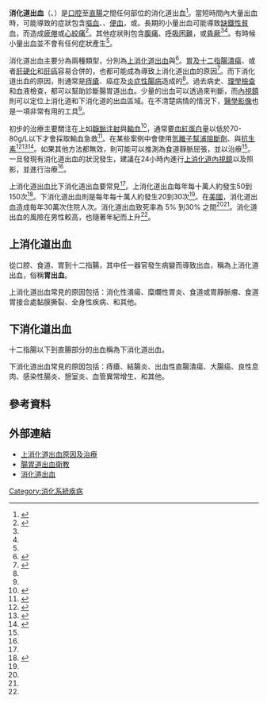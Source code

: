{{medical}}
{{Infobox medical condition
| Name = 消化道出血
| Image = Positive fecal occult blood test.jpg
| Caption = {{tsl|en|fecal occult blood||糞便潛血反應}}陽性的檢體
| DiseasesDB = 19317
| ICD10 = {{ICD10|K|92|2|k|90}}
| ICD9 = {{ICD9|578.9}}
| ICDO = 
| OMIM = 
| MedlinePlus = 003133
| eMedicineSubj = radio
| eMedicineTopic = 301
| eMedicine_mult = {{eMedicine2|radio|302}} {{eMedicine2|emerg|381}}
| MeshID = D006471
}}
<!-- Definition and symptoms -->
'''消化道出血'''（{{lang-en|gastrointestinal bleed (GI bleed)}}、{{lang|en|gastrointestinal hemorrhage}}）是[[口腔|口腔]]至[[直腸|直腸]]之間任何部位的消化道出血<ref name="NIH2014">{{cite web|title=Bleeding in the Digestive Tract|url=http://www.niddk.nih.gov/health-information/health-topics/digestive-diseases/bleeding-in-the-digestive-tract/Pages/facts.aspx|accessdate=6 March 2015|date=September 17, 2014|archiveurl=https://web.archive.org/web/20150221091014/http://www.niddk.nih.gov/health-information/health-topics/digestive-diseases/bleeding-in-the-digestive-tract/Pages/facts.aspx|archivedate=2015-02-21|dead-url=yes|website=www.niddk.nih.gov}}</ref>。當短時間內大量出血時，可能導致的症狀包含[[嘔血|嘔血]]、{{le|Coffee ground vomiting||吐黑血}}、[[便血|便血]]，或{{le|黑便|Melena}}。長期的小量出血可能導致[[缺鐵性貧血|缺鐵性貧血]]，而造成[[疲倦|疲倦]]或[[心絞痛|心絞痛]]<ref name="Kim2014">{{Cite journal|title=Diagnosis of gastrointestinal bleeding: A practical guide for clinicians|url=http://www.wjgnet.com/2150-5330/full/v5/i4/467.htm|last=Kim|first=Bong Sik Matthew|date=2014|journal=World Journal of Gastrointestinal Pathophysiology|issue=4|doi=10.4291/wjgp.v5.i4.467|volume=5|pages=467|language=en|issn=2150-5330|pmc=PMC4231512|pmid=25400991|access-date=2021-03-01|archive-date=2020-12-05|archive-url=https://web.archive.org/web/20201205121447/https://www.wjgnet.com/2150-5330/full/v5/i4/467.htm|dead-url=no}}</ref>。其他症狀則包含[[腹痛|腹痛]]、[[呼吸困難|呼吸困難]]，或[[昏厥|昏厥]]<ref name="NIH2014" /><ref name=Kim2014/>。有時候小量出血並不會有任何症狀產生<ref name="Kim2014" />。

<!-- Causes and diagnosis -->
消化道出血主要分為兩種類型，分別為[[上消化道出血|上消化道出血]]與{{le|下消化道出血|Lower gastrointestinal bleeding}}<ref name="EBMED2004">{{cite journal|title=Gastrointestinal Bleeding: An Evidence-Based ED Approach To Risk Stratification|url=http://www.ebmedicine.net/topics.php?paction=showTopic&topic_id=75|last=Westhoff|first=John|date=March 2004|journal=Emergency Medicine Practice|accessdate=2016-06-05|issue=3|volume=6|archiveurl=https://web.archive.org/web/20130722192754/http://www.ebmedicine.net/topics.php?paction=showTopic&topic_id=75|archivedate=2013-07-22|deadurl=no}}</ref>。[[胃及十二指腸潰瘍|胃及十二指腸潰瘍]]、或者[[肝硬化|肝硬化]]和[[肝癌|肝癌]]容易合併的{{le|食道靜脈曲張|esophageal varices}}，也都可能成為導致上消化道出血的原因<ref name="Epi2008">{{Cite journal|title=Epidemiology of acute upper gastrointestinal bleeding|url=https://pubmed.ncbi.nlm.nih.gov/18346679|last=van Leerdam|first=M. E.|date=2008|journal=Best Practice & Research. Clinical Gastroenterology|issue=2|doi=10.1016/j.bpg.2007.10.011|volume=22|pages=209–224|issn=1521-6918|pmid=18346679|access-date=2021-03-01|archive-date=2021-12-17|archive-url=https://web.archive.org/web/20211217231927/https://pubmed.ncbi.nlm.nih.gov/18346679/|dead-url=no}}</ref>。而下消化道出血的原因，則通常是[[痔瘡|痔瘡]]、癌症及[[炎症性腸病|炎症性腸病]]造成的<ref name="EBMED2004" />。過去病史、[[理學檢查|理學檢查]]和血液檢查，都可以幫助診斷腸胃道出血。少量的出血可以透過{{tsl|en|fecal occult blood||糞便潛血反應}}來判斷，而[[內視鏡|內視鏡]]則可以定位上消化道和下消化道的出血區域。在不清楚病情的情況下，[[醫學影像|醫學影像]]也是一項非常有用的工具<ref name="Kim2014" />。

<!-- Treatment -->
初步的治療主要關注在{{le|復甦急救|resuscitation}}上如[[靜脈注射|靜脈注射]]與[[輸血|輸血]]<ref name="Overall2011">{{Cite journal|title=The overall approach to the management of upper gastrointestinal bleeding|url=https://pubmed.ncbi.nlm.nih.gov/21944416|last=Jairath|first=Vipul|last2=Barkun|first2=Alan N.|date=2011-10|journal=Gastrointestinal Endoscopy Clinics of North America|issue=4|doi=10.1016/j.giec.2011.07.001|volume=21|pages=657–670|issn=1558-1950|pmid=21944416|access-date=2021-03-01|archive-date=2021-12-18|archive-url=https://web.archive.org/web/20211218000636/https://pubmed.ncbi.nlm.nih.gov/21944416/|dead-url=no}}</ref>，通常要[[血紅蛋白|血紅蛋白]]量以低於70-80g/L以下才會採取輸血急救<ref name="Wang2013">{{Cite journal|title=Impact of more restrictive blood transfusion strategies on clinical outcomes: a meta-analysis and systematic review|url=https://pubmed.ncbi.nlm.nih.gov/24331453|last=Salpeter|first=Shelley R.|last2=Buckley|first2=Jacob S.|date=2014-02|journal=The American Journal of Medicine|issue=2|doi=10.1016/j.amjmed.2013.09.017|volume=127|pages=124–131.e3|issn=1555-7162|pmid=24331453|last3=Chatterjee|first3=Saurav|access-date=2021-03-01|archive-date=2020-09-25|archive-url=https://web.archive.org/web/20200925113126/https://pubmed.ncbi.nlm.nih.gov/24331453/|dead-url=no}}</ref>。在某些案例中會使用[[氫離子幫浦阻斷劑|氫離子幫浦阻斷劑]]、{{le|等體制素|octreotide}}與[[抗细菌药|抗生素]]<ref name="PPI2007">{{Cite journal|title=Systematic reviews of the clinical effectiveness and cost-effectiveness of proton pump inhibitors in acute upper gastrointestinal bleeding|url=https://pubmed.ncbi.nlm.nih.gov/18021578|last=Leontiadis|first=G. I.|last2=Sreedharan|first2=A.|date=2007-12|journal=Health Technology Assessment (Winchester, England)|issue=51|doi=10.3310/hta11510|volume=11|pages=iii–iv, 1–164|issn=1366-5278|pmid=18021578|last3=Dorward|first3=S.|last4=Barton|first4=P.|last5=Delaney|first5=B.|last6=Howden|first6=C. W.|last7=Orhewere|first7=M.|last8=Gisbert|first8=J.|last9=Sharma|first9=V. K.|access-date=2021-03-01|archive-date=2020-04-20|archive-url=https://web.archive.org/web/20200420011554/https://pubmed.ncbi.nlm.nih.gov/18021578/|dead-url=no}}</ref><ref name="N2010">{{Cite journal|title=Medical management of variceal hemorrhage|url=https://pubmed.ncbi.nlm.nih.gov/20691388|last=Cat|first=Tram B.|last2=Liu-DeRyke|first2=Xi|date=2010-09|journal=Critical Care Nursing Clinics of North America|issue=3|doi=10.1016/j.ccell.2010.02.004|volume=22|pages=381–393|issn=1558-3481|pmid=20691388|access-date=2021-03-01|archive-date=2021-12-17|archive-url=https://web.archive.org/web/20211217230123/https://pubmed.ncbi.nlm.nih.gov/20691388/|dead-url=no}}</ref><ref name="Chavez2011">{{Cite journal|title=Meta-analysis: antibiotic prophylaxis for cirrhotic patients with upper gastrointestinal bleeding - an updated Cochrane review|url=https://pubmed.ncbi.nlm.nih.gov/21707680|last=Chavez-Tapia|first=N. C.|last2=Barrientos-Gutierrez|first2=T.|date=2011-09|journal=Alimentary Pharmacology & Therapeutics|issue=5|doi=10.1111/j.1365-2036.2011.04746.x|volume=34|pages=509–518|issn=1365-2036|pmid=21707680|last3=Tellez-Avila|first3=F.|last4=Soares-Weiser|first4=K.|last5=Mendez-Sanchez|first5=N.|last6=Gluud|first6=C.|last7=Uribe|first7=M.|access-date=2021-03-01|archive-date=2021-02-07|archive-url=https://web.archive.org/web/20210207213517/https://pubmed.ncbi.nlm.nih.gov/21707680/|dead-url=no}}</ref>。如果其他方法都無效，則可能可以推測為食道靜脈屈張，並以{{le|食道狹窄氣球擴張術|esophageal ballon}}治療<ref name="EBMED2004" />。一旦發現有消化道出血的狀況發生，建議在24小時內進行[[上消化道內視鏡|上消化道內視鏡]]以及{{le|大腸鏡|Colonoscopy}}照影，並進行治療<ref name="Overall2011" />。

<!-- Epidemiology and prognosis -->
上消化道出血比下消化道出血要常見<ref name="EBMED2004" />。上消化道出血每年每十萬人約發生50到150次<ref name="Red2010">{{Cite journal|title=Red cell transfusion for the management of upper gastrointestinal haemorrhage|url=https://pubmed.ncbi.nlm.nih.gov/20824851|last=Jairath|first=Vipul|last2=Hearnshaw|first2=Sarah|date=2010-09-08|journal=The Cochrane Database of Systematic Reviews|issue=9|doi=10.1002/14651858.CD006613.pub3|pages=CD006613|issn=1469-493X|pmid=20824851|last3=Brunskill|first3=Susan J.|last4=Doree|first4=Carolyn|last5=Hopewell|first5=Sally|last6=Hyde|first6=Chris|last7=Travis|first7=Simon|last8=Murphy|first8=Michael F.|access-date=2021-03-01|archive-date=2020-09-26|archive-url=https://web.archive.org/web/20200926225335/https://pubmed.ncbi.nlm.nih.gov/20824851/|dead-url=no}}</ref>。下消化道出血則是每年每十萬人約發生20到30次<ref name="EBMED2004" />。在[[美國|美國]]，消化道出血造成每年30萬次住院人次。消化道出血致死率為 5% 到30% 之間<ref name="Kim2014" /><ref name="Wang2013" />。消化道出血的風險在男性較高，也隨著年紀而上升<ref name="EBMED2004" />。

==上消化道出血==
從口腔、食道、胃到十二指腸，其中任一器官發生病變而導致出血，稱為上消化道出血，俗稱'''胃出血'''。

上消化道出血常見的原因包括：消化性潰瘍、糜爛性胃炎、食道或胃靜脈瘤、食道胃接合處黏膜撕裂、全身性疾病、和其他。

==下消化道出血==
十二指腸以下到直腸部分的出血稱為下消化道出血。

下消化道出血常見的原因包括：痔瘡、結腸炎、出血性直腸潰瘍、大腸癌、良性息肉、感染性腸炎、憩室炎、血管異常增生、和其他。

==參考資料==
{{reflist}}

==外部連結==
*[http://www.kmu.edu.tw/~kmcj/data/8606/3367.htm 上消化道出血原因及治療] {{Wayback|url=http://www.kmu.edu.tw/~kmcj/data/8606/3367.htm |date=20090614204453 }}
*[https://web.archive.org/web/20100507024613/http://wwwu.tsgh.ndmctsgh.edu.tw/ped/web2/contents/j_36.html 腸胃道出血衛教]
*[http://dr.hosp.ncku.edu.tw/download/1_6/health960411.pdf 消化道出血] {{Wayback|url=http://dr.hosp.ncku.edu.tw/download/1_6/health960411.pdf |date=20211217233627 }}

{{Hemodynamics}}

[[Category:消化系統疾病|Category:消化系統疾病]]
